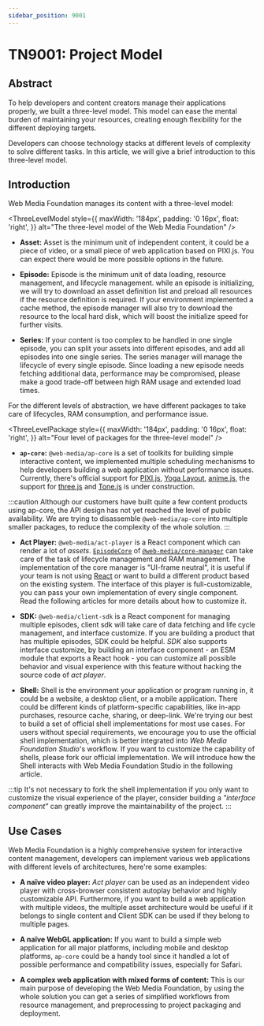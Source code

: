 ```yaml
---
sidebar_position: 9001
---
```




# TN9001: Project Model

## Abstract

To help developers and content creators manage their applications properly, we
built a three-level model. This model can ease the mental burden of maintaining
your resources, creating enough flexibility for the different deploying targets.

Developers can choose technology stacks at different levels of complexity to
solve different tasks. In this article, we will give a brief introduction to
this three-level model.

## Introduction

Web Media Foundation manages its content with a three-level model:

<ThreeLevelModel
  style={{
    maxWidth: '184px',
    padding: '0 16px',
    float: 'right',
  }}
  alt="The three-level model of the Web Media Foundation"
/>

- **<span id="asset">Asset</span>:** Asset is the minimum unit of independent
  content, it could be a piece of video, or a small piece of web application
  based on PIXI.js. You can expect there would be more possible options in the
  future.

- **Episode:** Episode is the minimum unit of data loading, resource
  management, and lifecycle management. while an episode is initializing, we will
  try to download an asset definition list and preload all resources if the
  resource definition is required. If your environment implemented a cache method,
  the episode manager will also try to download the resource to the local hard disk,
  which will boost the initialize speed for further visits.

- **Series:** If your content is too complex to be handled in one single episode,
  you can split your assets into different episodes, and add all episodes into
  one single series. The series manager will manage the lifecycle of every single
  episode. Since loading a new episode needs fetching additional data,
  performance may be compromised, please make a good trade-off between high RAM
  usage and extended load times.

For the different levels of abstraction, we have different packages to take care of
lifecycles, RAM consumption, and performance issue.

<ThreeLevelPackage
  style={{
    maxWidth: '184px',
    padding: '0 16px',
    float: 'right',
  }}
  alt="Four level of packages for the three-level model"
/>

- **`ap-core`:** `@web-media/ap-core` is a set of toolkits for building
  simple interactive content, we implemented multiple scheduling mechanisms to help
  developers building a web application without performance issues. Currently,
  there's official support for [PIXI.js](https://pixijs.com/),
  [Yoga Layout](https://yogalayout.com/), [anime.js](https://animejs.com/),
  the support for [three.js](https://threejs.org/) and
  [Tone.js](https://tonejs.github.io/) is under construction.

:::caution
Although our customers have built quite a few content products using ap-core,
the API design has not yet reached the level of public availability. We are
trying to disassemble `@web-media/ap-core` into multiple smaller packages, to
reduce the complexity of the whole solution.
:::

- **Act Player:** `@web-media/act-player` is a React component which can render
  a lot of _assets_. [`EpisodeCore`](/API/core-manager/class/EpisodeCore)
  of [`@web-media/core-manager`](/api/core-manager) can take
  care of the task of lifecycle management and RAM management. The implementation
  of the core manager is "UI-frame neutral", it is useful if your team is not using
  [React](https://reactjs.org/) or want to build a different product based on
  the existing system. The interface of this player is full-customizable, you can
  pass your own implementation of every single component. Read the following
  articles for more details about how to customize it.

- **SDK:** `@web-media/client-sdk` is a React component for managing multiple
  episodes, client sdk will take care of data fetching and life cycle management,
  and interface customize. If you are building a product that has multiple
  episodes, SDK could be helpful. _SDK_ also supports interface customize, by
  building an interface component - an ESM module that exports a React hook -
  you can customize all possible behavior and visual experience with this
  feature without hacking the source code of _act player_.

- **Shell:** Shell is the environment your application or program running in, it
  could be a website, a desktop client, or a mobile application. There could be
  different kinds of platform-specific capabilities, like in-app purchases, resource
  cache, sharing, or deep-link. We're trying our best to build a set of official
  shell implementations for most use cases. For users without special requirements,
  we encourage you to use the official shell implementation, which is better
  integrated into _Web Media Foundation Studio_'s workflow. If you want to customize the
  capability of shells, please fork our official implementation. We will
  introduce how the Shell interacts with Web Media Foundation Studio in the following article.

:::tip
It's not necessary to fork the shell implementation if you only want to
customize the visual experience of the player, consider building a _"interface
component"_ can greatly improve the maintainability of the project.
:::

## Use Cases

Web Media Foundation is a highly comprehensive system for interactive content management,
developers can implement various web applications with different levels of
architectures, here're some examples:

- **A naïve video player:** _Act player_ can be used as an independent video
  player with cross-browser consistent autoplay behavior and highly customizable
  API. Furthermore, if you want to build a web application with multiple videos,
  the multiple asset architecture would be useful if it belongs to single
  content and Client SDK can be used if they belong to multiple pages.

- **A naïve WebGL application:** If you want to build a simple web application
  for all major platforms, including mobile and desktop platforms, `ap-core` could
  be a handy tool since it handled a lot of possible performance and compatibility
  issues, especially for <span title="A web browser developed by Apple mainly for render apple.com correctly">Safari</span>.

- **A complex web application with mixed forms of content:** This is our main
  purpose of developing the Web Media Foundation, by using the whole solution you can
  get a series of simplified workflows from resource management, and preprocessing to
  project packaging and deployment.
